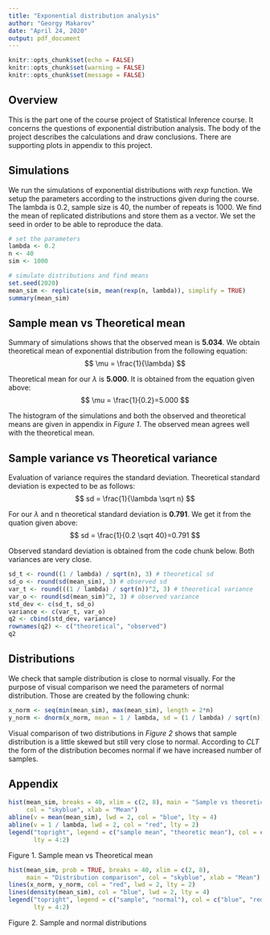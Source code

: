 ```yaml
---
title: "Exponential distribution analysis"
author: "Georgy Makarov"
date: "April 24, 2020"
output: pdf_document
---
```


```r
knitr::opts_chunk$set(echo = FALSE)
knitr::opts_chunk$set(warning = FALSE)
knitr::opts_chunk$set(message = FALSE)
```

## Overview

This is the part one of the course project of Statistical Inference course. It concerns the questions of exponential distribution analysis. The body of the project describes the calculations and draw conclusions. There are supporting plots in appendix to this project.

## Simulations

We run the simulations of exponential distributions with *rexp* function. We setup the 
parameters according to the instructions given during the course. The lambda is 0.2, sample size is 40, the number of repeats is 1000. We find the mean of replicated distributions and store them as a vector. We set the seed in order to be able to reproduce the data.

```r
# set the parameters
lambda <- 0.2
n <- 40
sim <- 1000

# simulate distributions and find means
set.seed(2020)
mean_sim <- replicate(sim, mean(rexp(n, lambda)), simplify = TRUE)
summary(mean_sim)
```

## Sample mean vs Theoretical mean

Summary of simulations shows that the observed mean is **5.034**. We obtain theoretical mean of exponential distribution from the following equation: $$ \mu = \frac{1}{\lambda} $$

Theoretical mean for our $\lambda$ is **5.000**. It is obtained from the equation given above: $$ \mu = \frac{1}{0.2}=5.000 $$

The histogram of the simulations and both the observed and theoretical means are given in appendix in *Figure 1*. The observed mean agrees well with the theoretical mean.

## Sample variance vs Theoretical variance

Evaluation of variance requires the standard deviation. Theoretical standard deviation is
expected to be as follows: $$ sd = \frac{1}{\lambda \sqrt n} $$

For our $\lambda$ and n theoretical standard deviation is **0.791**. We get it from the quation given above: $$ sd = \frac{1}{0.2 \sqrt 40}=0.791 $$

Observed standard deviation is obtained from the code chunk below. Both variances are very close.

```r
sd_t <- round((1 / lambda) / sqrt(n), 3) # theoretical sd
sd_o <- round(sd(mean_sim), 3) # observed sd
var_t <- round(((1 / lambda) / sqrt(n))^2, 3) # theoretical variance
var_o <- round(sd(mean_sim)^2, 3) # observed variance
std_dev <- c(sd_t, sd_o)
variance <- c(var_t, var_o)
q2 <- cbind(std_dev, variance)
rownames(q2) <- c("theoretical", "observed")
q2
```

## Distributions

We check that sample distribution is close to normal visually. For the purpose of visual comparison we need the parameters of normal distribution. Those are created by the following chunk:

```r
x_norm <- seq(min(mean_sim), max(mean_sim), length = 2*n)
y_norm <- dnorm(x_norm, mean = 1 / lambda, sd = (1 / lambda) / sqrt(n))
```

Visual comparison of two distributions in *Figure 2* shows that sample distribution is a 
little skewed but still very close to normal. According to *CLT* the form of the distribution becomes normal if we have increased number of samples.

## Appendix

```r
hist(mean_sim, breaks = 40, xlim = c(2, 8), main = "Sample vs theoretical mean", 
     col = "skyblue", xlab = "Mean")
abline(v = mean(mean_sim), lwd = 2, col = "blue", lty = 4)
abline(v = 1 / lambda, lwd = 2, col = "red", lty = 2)
legend("topright", legend = c("sample mean", "theoretic mean"), col = c("blue", "red"),
       lty = 4:2)
```

Figure 1. Sample mean vs Theoretical mean

```r
hist(mean_sim, prob = TRUE, breaks = 40, xlim = c(2, 8), 
     main = "Distribution comparison", col = "skyblue", xlab = "Mean")
lines(x_norm, y_norm, col = "red", lwd = 2, lty = 2)
lines(density(mean_sim), col = "blue", lwd = 2, lty = 4)
legend("topright", legend = c("sample", "normal"), col = c("blue", "red"),
       lty = 4:2)
```

Figure 2. Sample and normal distributions



